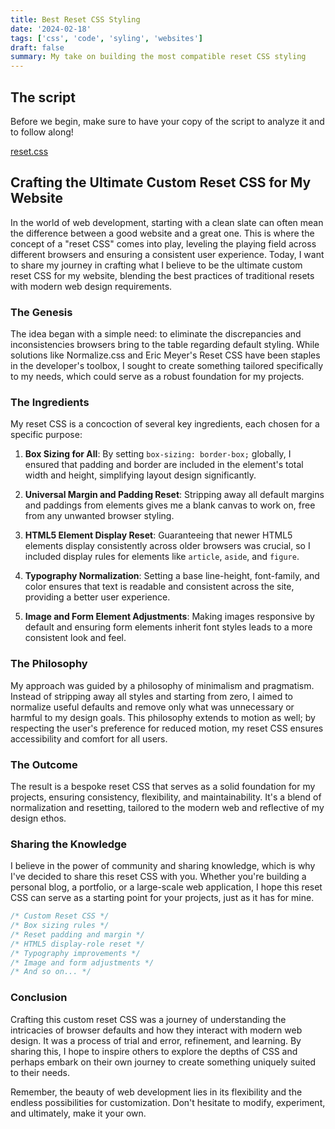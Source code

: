 ```yaml
---
title: Best Reset CSS Styling
date: '2024-02-18'
tags: ['css', 'code', 'syling', 'websites']
draft: false
summary: My take on building the most compatible reset CSS styling
---
```


## The script

Before we begin, make sure to have your copy of the script to analyze it and to follow along!

[reset.css](/assets/reset.css)

## Crafting the Ultimate Custom Reset CSS for My Website

In the world of web development, starting with a clean slate can often mean the difference between a good website and a great one. This is where the concept of a "reset CSS" comes into play, leveling the playing field across different browsers and ensuring a consistent user experience. Today, I want to share my journey in crafting what I believe to be the ultimate custom reset CSS for my website, blending the best practices of traditional resets with modern web design requirements.

### The Genesis

The idea began with a simple need: to eliminate the discrepancies and inconsistencies browsers bring to the table regarding default styling. While solutions like Normalize.css and Eric Meyer's Reset CSS have been staples in the developer's toolbox, I sought to create something tailored specifically to my needs, which could serve as a robust foundation for my projects.

### The Ingredients

My reset CSS is a concoction of several key ingredients, each chosen for a specific purpose:

1. **Box Sizing for All**: By setting `box-sizing: border-box;` globally, I ensured that padding and border are included in the element's total width and height, simplifying layout design significantly.

2. **Universal Margin and Padding Reset**: Stripping away all default margins and paddings from elements gives me a blank canvas to work on, free from any unwanted browser styling.

3. **HTML5 Element Display Reset**: Guaranteeing that newer HTML5 elements display consistently across older browsers was crucial, so I included display rules for elements like `article`, `aside`, and `figure`.

4. **Typography Normalization**: Setting a base line-height, font-family, and color ensures that text is readable and consistent across the site, providing a better user experience.

5. **Image and Form Element Adjustments**: Making images responsive by default and ensuring form elements inherit font styles leads to a more consistent look and feel.

### The Philosophy

My approach was guided by a philosophy of minimalism and pragmatism. Instead of stripping away all styles and starting from zero, I aimed to normalize useful defaults and remove only what was unnecessary or harmful to my design goals. This philosophy extends to motion as well; by respecting the user's preference for reduced motion, my reset CSS ensures accessibility and comfort for all users.

### The Outcome

The result is a bespoke reset CSS that serves as a solid foundation for my projects, ensuring consistency, flexibility, and maintainability. It's a blend of normalization and resetting, tailored to the modern web and reflective of my design ethos.

### Sharing the Knowledge

I believe in the power of community and sharing knowledge, which is why I've decided to share this reset CSS with you. Whether you're building a personal blog, a portfolio, or a large-scale web application, I hope this reset CSS can serve as a starting point for your projects, just as it has for mine.

```css
/* Custom Reset CSS */
/* Box sizing rules */
/* Reset padding and margin */
/* HTML5 display-role reset */
/* Typography improvements */
/* Image and form adjustments */
/* And so on... */
```

### Conclusion

Crafting this custom reset CSS was a journey of understanding the intricacies of browser defaults and how they interact with modern web design. It was a process of trial and error, refinement, and learning. By sharing this, I hope to inspire others to explore the depths of CSS and perhaps embark on their own journey to create something uniquely suited to their needs.

Remember, the beauty of web development lies in its flexibility and the endless possibilities for customization. Don't hesitate to modify, experiment, and ultimately, make it your own.
